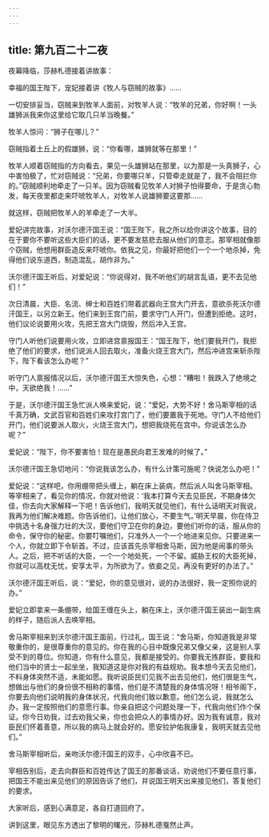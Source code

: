 ```yaml
---
---
---
```

title: 第九百二十二夜
---






夜幕降临，莎赫札德接着讲故事：





幸福的国王陛下，宠妃接着讲《牧人与窃贼的故事》……

一切安排妥当，窃贼来到牧羊人面前，对牧羊人说：“牧羊的兄弟，你好啊！一头雄狮派我来你这里给它取几只羊当晚餐。”

牧羊人惊问：“狮子在哪儿？”

窃贼指着土丘上的假雄狮，说：“你看哪，雄狮就等在那里！”

牧羊人顺着窃贼指的方向看去，果见一头雄狮站在那里，以为那是一头真狮子，心中害怕极了，忙对窃贼说：“兄弟，你要哪只羊，只管牵走就是了，我不会阻拦你的。”窃贼顺利地牵走了一只羊。因为窃贼看见牧羊人对狮子怕得要命，于是贪心勃发，每天夜里都走来吓唬牧羊人，对牧羊人说雄狮要这要那……

就这样，窃贼把牧羊人的羊牵走了一大半。

爱妃讲完故事，对沃尔德汗国王说：“国王陛下，我之所以给你讲这个故事，目的在于要你不要听这些大臣们的话，更不要发慈悲去服从他们的意志。那宰相就像那个窃贼，他想用群臣造反来吓唬你。依我之见，你最好把他们一个一个地杀掉，免得他们说东道西，制造混乱，胡作非为。”

沃尔德汗国王听后，对爱妃说：“你说得对，我不听他们的胡言乱语，更不去见他们！”

次日清晨，大臣、名流、绅士和百姓们带着武器向王宫大门开去，意欲杀死沃尔德汗国王，以另立新王。他们来到王宫门前，要求守门人开门，但遭到拒绝。这时，他们议论说要用火攻，先把王宫大门烧毁，然后冲入王宫。

守门人听他们说要用火攻，立即进宫禀报国王：“国王陛下，他们要我开门，我拒绝了他们的要求，他们说派人回去取火，准备火烧王宫大门，然后冲进宫来斩杀陛下，陛下看该怎么办呢？”

听守门人禀报情况以后，沃尔德汗国王大惊失色，心想：“糟啦！我跌入了绝境之中，天欲绝我！……”

于是，沃尔德汗国王急忙派人唤来爱妃，说：“爱妃，大势不好！舍马斯宰相的话千真万确，文武百官和百姓们来攻打宫门了，他们要置我于死地。守门人不给他们开门，他们说要派人取火，火烧王宫大门，想把我烧死在宫中。你说该怎么办呢？”

爱妃说：“陛下，你不要害怕！现在是愚民向君王发难的时候了。”

沃尔德汗国王急切地问：“你说我该怎么办，有什么计策可施呢？快说怎么办吧！”

爱妃说：“这样吧，你用绷带把头缠上，躺在床上装病，然后派人叫舍马斯宰相。等宰相来了，看见你的情况，你就对他说：‘我本打算今天去见臣民，不期身体欠佳，你去向大家解释一下吧！告诉他们，我明天就见他们，有什么话明天对我说，我再为他们解决难题。你告诉他们，让他们放心，不要生气。’明天早晨，你在侍卫中挑选十名身强力壮的大汉，要他们守卫在你的身边，要他们听你的话，服从你的命令，保守你的秘密。你要叮嘱他们，只准外人一个一个地进来见你。只要进来一个人，你就立即下令斩首。不过，应该首先杀宰相舍马斯，因为他是闹事的带头人。之后，把不听话的大臣，一个一个地处死，一个不留。威胁王权的大臣死掉，你就可以高枕无忧，安享太平，为所欲为了。依妾之见，再没有更好的办法了。”

沃尔德汗国王听后，说：“爱妃，你的意见很对，说的办法很好，我一定照你说的办。”

爱妃立即拿来一条绷带，给国王缠在头上，躺在床上，沃尔德汗国王装出一副生病的样子，随后派人去唤宰相。

舍马斯宰相来到沃尔德汗国王面前，行过礼，国王说：“舍马斯，你知道我是非常敬重你的，是很尊重你的意见的。你在我的心目中既像兄弟又像父亲，这是别人享受不到的尊位。你知道，你有什么意见，我都是接受的。你要我无拣群臣，要我和他们当中的贤士一起坐坐，我知道这是你对我的有益规劝。我本想今天去见他们，不料身体突然不适，未能如愿。我听说臣民们见我不出去见他们，他们很是生气，想做出与他们的身份很不相称的事情，他们是不清楚我的身体情况呀！相爷阁下，你要去向他们说明我的身体状况，代我向他们致以歉意。他们怎么说，我就怎么办，我一定按照他们的意愿行事。你亲自把这个问题处理一下，代我向他们作个保证。你今日劝我，过去劝我父亲，你也会把众人的事情办好。因为我有诚意，我对臣民们怀着善意，所以我的病马上就会好的。愿安拉护佑我康复，我明天就去见他们。”

舍马斯宰相听后，亲吻沃尔德汗国王的双手，心中欣喜不已。

宰相告别后，走去向群臣和百姓传达了国王的那番谈话，劝说他们不要任意行事，把国王不能出来见他们的原因告诉了他们，并说国王明天出来接见他们，答复他们的要求。

大家听后，感到心满意足，各自打道回府了。





讲到这里，眼见东方透出了黎明的曙光，莎赫札德戛然止声。